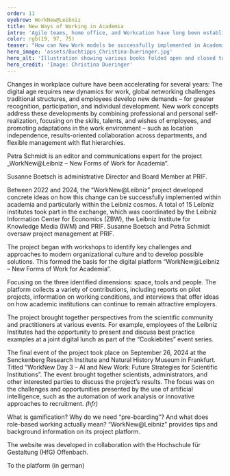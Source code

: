 ```yaml
---
order: 11
eyebrow: WorkNew@Leibniz
title: New Ways of Working in Academia
intro: 'Agile teams, home office, and Workcation have long been established in many sectors and show: The working culture is changing. But how can academic institutions meet the challenges of the new work environment? With the “WorkNew@Leibniz” project, the Leibniz Association has developed approaches on how modern forms of work in academia can look like and how they can be implemented. PRIF coordinated the project together with two other Leibniz institutes.'
color: rgb(19, 97, 75)
teaser: "How can New Work models be successfully implemented in Academia? The collaborative project „WorkNew@Leibniz“ has developed some ideas."
hero_image: 'assets/Buchtipps_Christina-Dueringer.jpg'
hero_alt: 'Illustration showing various books folded open and closed to form the structure of a building that is open on several sides. In the rooms you can see figures reading and figures sitting at desks, as well as houseplants in pots.'
hero_credit: 'Image: Christina Dueringer'
---
```


<Leadin>Changes in workplace culture </Leadin>have been accelerating for several years: The digital age requires new dynamics for work, global networking challenges traditional structures, and employees develop new demands – for greater recognition, participation, and individual development. New work concepts address these developments by combining professional and personal self-realization, focusing on the skills, talents, and wishes of employees, and promoting adaptations in the work environment – such as location independence, results-oriented collaboration across departments, and flexible management with flat hierarchies.

<PersonList>
  <Person name="Petra Schmidt" image="assets/Schmidt_web.jpg" >

Petra Schmidt is an editor and communications expert for the project „WorkNew@Leibniz – New Forms of Work for Academia“.

</Person>

  <Person name="Susanne Boetsch" image="assets/Boetsch_web.jpg">

Susanne Boetsch is administrative Director and Board Member at PRIF.

</Person>
</PersonList>

Between 2022 and 2024, the “WorkNew@Leibniz” project developed concrete ideas on how this change can be successfully implemented within academia and particularly within the Leibniz cosmos. A total of 15 Leibniz institutes took part in the exchange, which was coordinated by the Leibniz Information Center for Economics (ZBW), the Leibniz Institute for Knowledge Media (IWM) and PRIF. Susanne Boetsch and Petra Schmidt oversaw project management at PRIF.

<Figure
  size="medium"
  src="assets/nachhaltigkeit-tessa-bode.jpg"
  credit="Image: Tessa Bode"
  alt="Illustration showing a large planter with the inscription Climate Neutral 2035. Around it are several figures, some of them connected by cables and using laptops, surrounded by several elements of grass and leaves. One person holds the symbol for recycling: three arrows forming a circle."
></Figure>

The project began with workshops to identify key challenges and approaches to modern organizational culture and to develop possible solutions. This formed the basis for the digital platform “WorkNew@Leibniz – New Forms of Work for Academia”. 

Focusing on the three identified dimensions: space, tools and people. The platform collects a variety of contributions, including reports on pilot projects, information on working conditions, and interviews that offer ideas on how academic institutions can continue to remain attractive employers.

The project brought together perspectives from the scientific community and practitioners at various events. For example, employees of the Leibniz Institutes had the opportunity to present and discuss best practice examples at a joint digital lunch as part of the “Cookiebites” event series.

<Figure
  size="medium"
  src="assets/Worknew_web.jpg"
  caption="A multimedia exhibition showcased the results and content of the project platform during the closing event in Frankfurt. It was subsequently shown at the Leibniz Association in Berlin."
  credit="Bild: PRIF"
  alt="Photo of a magnificent hall in which there are various white shelves with paper elements attached to them, some with illustrations, some with text. The words conference technology, sustainability and playbook can be read in the foreground."
></Figure>

The final event of the project took place on September 26, 2024 at the Senckenberg Research Institute and Natural History Museum in Frankfurt. Titled “WorkNew Day 3 – AI and New Work: Future Strategies for Scientific Institutions”. The event brought together scientists, administrators, and other interested parties to discuss the project’s results. The focus was on the challenges and opportunities presented by the use of artificial intelligence, such as the automation of work analysis or innovative approaches to recruitment. *(hfr)*

<Callout eyebrow="Infobox" title="Projektplattform WorkNew@Leibniz" expandable={false}>

What is gamification? Why do we need “pre-boarding”? And what does role-based working actually mean? “WorkNew@Leibniz” provides tips and background information on its project platform. 

The website was developed in collaboration with the Hochschule für Gestaltung (HfG) Offenbach.

</Callout>

<CallToAction url="https://www.leibniz-worknew.de/">

To the platform (in german)

</CallToAction>
